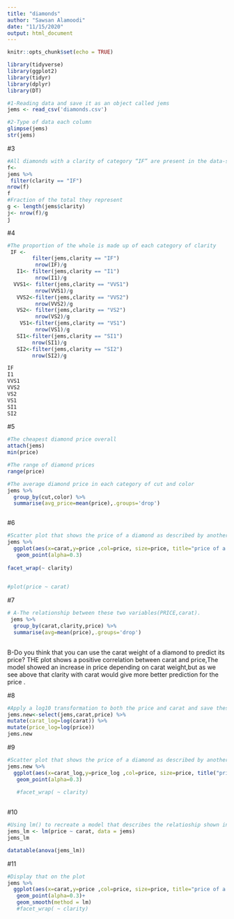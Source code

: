 ```yaml
---
title: "diamonds"
author: "Sawsan Alamoodi"
date: "11/15/2020"
output: html_document
---
```


```r
knitr::opts_chunk$set(echo = TRUE)
```

```r
library(tidyverse)
library(ggplot2)
library(tidyr)
library(dplyr)
library(DT) 
```

```r
#1-Reading data and save it as an object called jems
jems <- read_csv('diamonds.csv')

```

```r
#2-Type of data each column
glimpse(jems)
str(jems)

```

#3 
```r
#All diamonds with a clarity of category “IF” are present in the data-set
f<-
jems %>%
 filter(clarity == "IF") 
nrow(f)
f
#Fraction of the total they represent
g <- length(jems$clarity)
j<- nrow(f)/g
j

```
#4
```r
#The proportion of the whole is made up of each category of clarity
 IF <-
        filter(jems,clarity == "IF") 
         nrow(IF)/g
   I1<- filter(jems,clarity == "I1") 
         nrow(I1)/g
  VVS1<- filter(jems,clarity == "VVS1") 
         nrow(VVS1)/g
   VVS2<-filter(jems,clarity == "VVS2")
         nrow(VVS2)/g
   VS2<- filter(jems,clarity == "VS2")
         nrow(VS2)/g
    VS1<-filter(jems,clarity == "VS1")
         nrow(VS1)/g
   SI1<-filter(jems,clarity == "SI1")
        nrow(SI1)/g
   SI2<-filter(jems,clarity == "SI2")
        nrow(SI2)/g

IF 
I1
VVS1
VVS2
VS2
VS1
SI1
SI2

```
#5
```r
#The cheapest diamond price overall
attach(jems)
min(price)

#The range of diamond prices
range(price)

#The average diamond price in each category of cut and color
jems %>%
  group_by(cut,color) %>%
  summarise(avg_price=mean(price),.groups='drop')



```
#6
```r
#Scatter plot that shows the price of a diamond as described by another continous variable carat.
jems %>%
  ggplot(aes(x=carat,y=price ,col=price, size=price, title="price of a diamond described by carat"))+
   geom_point(alpha=0.3)
   
facet_wrap(~ clarity)
  

```


```r
#plot(price ~ carat)

```

#7
```r
# A-The relationship between these two variables(PRICE,carat). 
 jems %>%
  group_by(carat,clarity,price) %>%
  summarise(avg=mean(price),.groups='drop')
  
```
B-Do you think that you can use the carat weight of a diamond to predict its price?
THE plot shows a positive correlation between carat and price,The model showed an increase in price depending on carat
weight,but as we see above that clarity with carat would give more better prediction for the price .


#8
```r
#Apply a log10 transformation to both the price and carat and save these as new columns in the data set called price_log10 and carat_log10.
jems.new<-select(jems,carat,price) %>%
mutate(carat_log=log(carat)) %>%
mutate(price_log=log(price))
jems.new


```
#9
```r
#Scatter plot that shows the price of a diamond as described by another continous variable, carat.
jems.new %>%
  ggplot(aes(x=carat_log,y=price_log ,col=price, size=price, title("price of a diamond described by carat"))) +
   geom_point(alpha=0.3)
   
   #facet_wrap( ~ clarity)
  
```

#10
```r
#Using lm() to recreate a model that describes the relatioship shown in the plot
jems_lm <- lm(price ~ carat, data = jems)
jems_lm

datatable(anova(jems_lm))
```
#11
```r
#Display that on the plot
jems %>%
  ggplot(aes(x=carat,y=price ,col=price, size=price, title="price of a diamond described by carat"))+
   geom_point(alpha=0.3)+
   geom_smooth(method = lm)
   #facet_wrap( ~ clarity)
  
```

